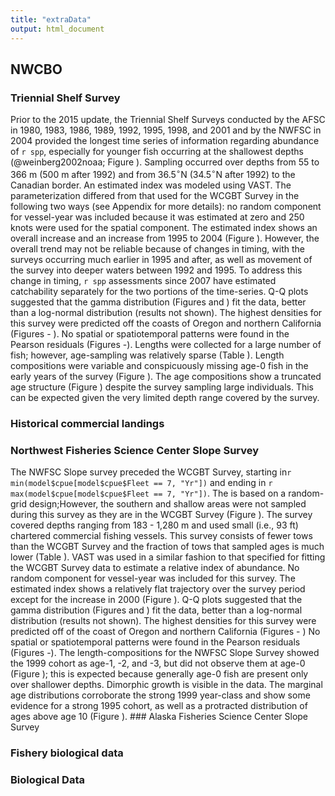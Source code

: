 ```yaml
---
title: "extraData"
output: html_document
---
```


## NWCBO

\begin{comment}
VAST allows for the estimation of the variation in density for multiple locations across time and categories (e.g., species or age classes) and has been reviewed, endorsed, and recommended by the Pacific Fishery Management Council's Scientific and Statistical Committee for estimating abundance indices. Spatial and spatiotemporal variation is specifically included in both model components, i.e., encounter probabilities and positive catch rates, which are modeled using logit- and log-links, respectively. Gamma and log-normal error structures were investigated for the positive catch-rate component of the model to allow for skewness in the estimated distribution [@maunder2004fishresadjusting]. Vessel-year effects were included for each unique combination of vessel and year to account for the random selection of commercial vessels from those that were available [@helser_generalized_2004, @thorson_accounting_2014]. In summary, the survey biomass density (weight per area swept) was a function of year, latitude, longitude, and vessel-year. Spatial variation was approximated using 500 knots and the results were corrected for transformation bias @thorson_implementing_2016 using an algorithm in Template Model Builder @kristensen_tmb_2016. Further details regarding the structure of the spatiotemporal model available in VAST are available in the [https://github.com/James-Thorson-NOAA/VAST/tree/master/vignettes](user manual).

Specific details of how VAST was configured to estimate an index of abundance from WCGBT Survey data are available at[https://github.com /nwfsc-assess/VASTWestCoast](VASTWestCoast), which contains scripts specific to fitting VAST to data from surveys operating off of the U.S. West Coast. For example, a covariate was included for survey pass (i.e., 'first' or 'second') to account for the incomplete sampling during the second pass of the 2013 WCGBT Survey when the survey was cut short and no stations south of $37^\circ$N were sampled (Figure \ref{databyyearWCGBT3}) or seasonal, latitudinal movement.
\end{comment}
### Triennial Shelf Survey

Prior to the 2015 update, the Triennial Shelf Surveys conducted by the AFSC in 1980, 1983, 1986, 1989, 1992, 1995, 1998, and 2001 and by the NWFSC in 2004 provided the longest time series of information regarding abundance of `r spp`, especially for younger fish occurring at the shallowest depths (@weinberg2002noaa; Figure \ref{databyyearTriennial1}). Sampling occurred over depths from 55 to 366 m (500 m after 1992) and from $36.5^\circ$N ($34.5^\circ$N after 1992) to the Canadian border.
An estimated index was modeled using VAST. The parameterization differed from that used for the WCGBT Survey in the following two ways (see Appendix \ref{app:vast} for more details): no random component for vessel-year was included because it was estimated at zero and 250 knots were used for the spatial component. The estimated index shows an overall increase and an increase from 1995 to 2004 (Figure \ref{Triennialindexest}). However, the overall trend may not be reliable because of changes in timing, with the surveys occurring much earlier in 1995 and after, as well as movement of the survey into deeper waters between 1992 and 1995. To address this change in timing, `r spp` assessments since 2007 have estimated catchability separately for the two portions of the time-series. Q-Q plots suggested that the gamma distribution (Figures \ref{TriennialQQ} and \ref{QQhistTriennial}) fit the data, better than a log-normal distribution (results not shown). The highest densities for this survey were predicted off the coasts of Oregon and northern California (Figures \ref{surveydensTriennial1} - \ref{surveydensTriennial3}). No spatial or spatiotemporal patterns were found in the Pearson residuals (Figures \ref{surveyresid1Triennial1}-\ref{surveyresid2Triennial3}).
Lengths were collected for a large number of fish; however, age-sampling was relatively sparse (Table \ref{nafsctri}). Length compositions were variable and conspicuously missing age-0 fish in the early years of the survey (Figure \ref{Trienniallendat}). The age compositions show a truncated age structure (Figure \ref{Triennialagedat}) despite the survey sampling large individuals. This can be expected given the very limited depth range covered by the survey.

### Historical commercial landings
\begin{comment}
The historical commercial catch reconstruction used for this assessment is the same as that used in the last assessment for Oregon and California (Table \ref{catch.wide}; Figure \ref{catchstacked}). A new reconstruction was available from Washington that extended the catch history back to `r min(model$catch$Yr) + 1`. The most recent historical catches (from 1986 to present for Oregon and from 1981 to present for California and Washington) were extracted from Pacific Fisheries Information Network (PacFIN) during late February (26 Feb 2020).
For California, 1916--1968 commercial landings rely on estimates from the reconstruction efforts by the Southwest Fisheries Science Center and California Department of Fish and Game (CDFG; @ralston2010). Reconstructions utilized spatial information regarding groundfish landings back to 1931. This method is probably reliable for `r spp` because they are identified as a separate market category. Landings estimates for 1916-1931 were available from published CDFG Bulletins. Fisheries statistics of the U.S., published by the U.S. Fish Commission, extended the series back to 1908. Catch from 1908 was estimated to be less than 16 mt and was linearly extrapolated to zero in the first year of the model. The cumulative catch during this period was relatively small, and although there is uncertainty in apportionment to gear type, catches were split between fixed-gear and trawl fleets based on the earliest ratio recorded.
Oregon reconstruction efforts extend historical catches back to 1927 @karnowski2014. @low1976 provided total landings from 1915-1926. Information prior to 1915 remains undocumented. Thus, a linear extrapolation from 10 to 0 mt between 1915 and the first year of the model was applied.
Washington completed a historical catch reconstruction for this 2019 assessment (pers comm., Tien-Shui Tsou). These catches represent the best available landed catch information and are highly similar to the historical catches used in past `r spp` stock assessments. The following information sources were included in the reconstruction:

- 1890-1908: U.S. Fish Commission bulletin, 

-  1915-1952: PMFC bulletin 3, appendix (page 130, using a conversion factor of 1.75 for dressed fish), 
-  1953-1969: Washington Statistical bulletin, and

-  1970-1980: Washington fish ticket database. 
Catch area assignments were based on Seattle market reports and Washington Statistical bulletins. Gear type was based on PMFC bulletin 3 (page 44, Table 2) and Washington Statistical bulletins. During this reconstruction, it was found that catches during approximately 1935 to 1950 were slightly higher than those used previously because dressed fish were erroneously treated as whole fish rather than being expanded using the Washington Department of Fish and Wildlife (WDFW) conversion factor for that period.

### Foreign catches
Foreign catches are included in the state-specific reconstructions (Tables \ref{catch.wide} and \ref{app.table.catchbystate}) and were large in the late 1970s. Reconstructions for foreign catches were performed in 2007, based on records in the HAL data base and have since remained unchanged @lynde1986}.

### Fishery catch-per-unit-effort
Trawl fishery logbook data, collected by CDFG, Oregon Department of Fish and Wildlife, and WDFW, date back to the 1970s. Records provide tow-by-tow information regarding groundfish species including `r spp` The 1997 `r spp` assessment @crone1997sablefish} considered the use of a time series of standardized catch per unit effort (CPUE) based on the analyses described in Brodziak (1997), filtering the raw tow data for a 'deep-water' catch strategy (Dover, thornyheads, and `r spp`, i.e., DTS; @brodziak1997; @crone1997sablefish). Variable patterns were observed, and these were speculatively linked to management changes. Given the varied management history, inherent uncertainties associated with the use of fishery-dependent CPUE, and conflicting trends identified in earlier analyses, a commercial CPUE series has not been included in any recent `r spp` stock assessment. The topic was not revisited for this assessment.
Another potential source of fishery-dependent information is the bycatch of `r spp` in the mid-water whiting fishery @sampson1997. Anecdotal reports indicated that bycatch includes many small fish in years of above average recruitment. During the 2011 assessment, a preliminary investigation revealed that the length compositions from this source showed small fish associated with the 1999 and 2008 cohorts. Inclusion of these data (catch and length compositions) are included as a model  sensitivity.

\end{comment}

### Northwest Fisheries Science Center Slope Survey

The NWFSC Slope survey preceded the WCGBT Survey, starting in`r min(model$cpue[model$cpue$Fleet == 7, "Yr"])` and ending in `r max(model$cpue[model$cpue$Fleet == 7, "Yr"])`. The \Gls{s-wcgbt} is based on a random-grid design;However, the southern and shallow areas were not sampled during this survey as they are in the WCGBT Survey (Figure \ref{databyyearNWFSCSLP1}). The survey covered depths ranging from 183 - 1,280 m and used small (i.e., 93 ft) chartered commercial fishing vessels. This survey consists of fewer tows than the WCGBT Survey and the fraction of tows that sampled ages is much lower (Table \ref{nnwfscslope}).
VAST was used in a similar fashion to that specified for fitting the WCGBT Survey data to estimate a relative index of abundance. No random component for vessel-year was included for this survey. The estimated index shows a relatively flat trajectory over the survey period except for the increase in 2000 (Figure \ref{NWFSCSLPindexest}). Q-Q plots suggested that the gamma distribution (Figures \ref{NWFSCSLPQQ} and \ref{QQhistNWFSCSLP}) fit the data, better than a log-normal distribution (results not shown). The highest densities for this survey were predicted off of the coast of Oregon and northern California (Figures \ref{surveydensNWFSCSLP1} - \ref{surveydensNWFSCSLP2}) No spatial or spatiotemporal patterns were found in the Pearson residuals (Figures \ref{surveyresid1NWFSCSLP1}-\ref{surveyresid2NWFSCSLP3}). 
The length-compositions for the NWFSC Slope Survey showed the 1999 cohort as age-1, -2, and -3, but did not observe them at age-0 (Figure \ref{NWFSCSLPlendat}); this is expected because generally age-0 fish are present only over shallower depths. Dimorphic growth is visible in the data. The marginal age distributions corroborate the strong 1999 year-class and show some evidence for a strong 1995 cohort, as well as a protracted distribution of ages above age 10 (Figure \ref{NWFSCSLPagedat}).
### Alaska Fisheries Science Center Slope Survey
 \begin{comment} The parameterization differed from that used for the WCGBT Survey in the following three ways (see Appendix \ref{app:vast} for more details): no random component for vessel-year was included, 150 knots were used for the spatial component, and the encounter probability was fixed at one for any year where all tows encountered the species. The estimated index shows an increase from 1999 to 2001 (Figure \ref{AFSCSLPindexest}). Q-Q plots suggested that the gamma distribution (Figures \ref{AFSCSLPQQ} and \ref{QQhistAFSCSLP}) fit the data, better than a log-normal distribution (results not shown). The highest densities for this survey were predicted off the coast of Washington (Figure \ref{surveydensAFSCSLP1}). No spatial or spatiotemporal patterns were found in the Pearson residuals
(Figures \ref{surveyresid1AFSCSLP1} and \ref{surveyresid2AFSCSLP1}).
Similar to the NWFSC Slope Survey biological data, the length compositions for the AFSC Slope Survey show a strong 1999 cohort, a few age-0 fish in 2000 and 2001, and dimorphic growth (Figure \ref{AFSCSLPlendat}). The marginal age compositions are similar as well, with the exception of a seemingly anomalous number of males at the largest sizes (Figure \ref{AFSCSLPagedat}). \end{comment}


### Fishery biological data
\begin{comment}
Length compositions were aggregated without regard to sex, as was done in the previous assessment, to limit the exclusion of data and allow for a longer time series of length data than what would be available if all unsexed fish were removed (Table \ref{fisherycompn}). State-specific dorsal-to-fork length conversions were applied when appropriate. Sex-specific marginal age-compositions were calculated assigning unsexed fish to males and females using a 50:50 ratio. Generally, far more trips (and fish) have been sampled for length than for age (Table \ref{fisherycompn}), and the number of biological fishery samples is relatively small when compared to the sampling of other groundfish species. Year and fleet combinations with less than three tows were removed from the analysis.

Across time, length-compositions for each gear show differing distributions (Figure \ref{lcaggregate}). The fixed-gear fishery captures the broadest size spectrum (Figure \ref{lcaggregate}). The fixed-gear fishery retained almost no small fish (40 cm) in the early years (Figure \ref{fixlendat1} ), with small fish only being landed recently (Figure \ref{fixlendat2}). An apparent increase in the average size of fish caught by pots led to changes in the average length distribution landed by fixed gears between the late 2002 and roughly 2010. For the trawl fishery, the early years are quite variable due to small sample-sizes (Figure \ref{twllendat1}). This gear type appears to routinely land a much larger fraction of fish <40 cm, giving a very slight indication of the 1999, 2008, 2013, and 2015 cohorts as age-1 and age-2 fish (Figures \ref{twllendat1} and \ref{twllendat2}).

The WCGOP provided information regarding length-compositions of discarded `r spp` from 2002-2019. These samples were analyzed using a weighting method consistent with that applied to port samples described above. In aggregate, these samples reflect the sorting out of smaller fish from the retained catch, with all gears discarding `r spp` at age-1 and several observations of age-0 fish as well ( Figures \ref{fixlendat1}-\ref{twllendat2}).

Annual distributions from all fleets are highly variable due to limited sample sizes and probably only informative about the general size ranges that are discarded. It is important to note that all fleets have at some time discarded some `r spp` 50-60$^+$ cm in length. These fish are large enough to be valuable (and at least as large as the average retained \ `r spp`), implying that size-based sorting is not the only reason for discarding and that no size or age is likely to be completely retained under all conditions. With the implementation of the trawl catch share program, discarding is now directly accounted for and more than likely different than years prior to 2011.

In aggregate, generally more females are observed in the fishery age compositions than males (Figure \ref{acaggregate}); however, the male distributions contain relatively more of the oldest `r spp` (Figures \ref{lc48}-\ref{lc50b}). The annual fishery age distributions provide a reasonably clear picture of several prominent cohorts identified in other data sets despite the lack of very young fish. For example, the strong 2008 cohort can be tracked fairly clearly in both the male and female fixed-gear age compositions starting in 2010 as two year olds (Figures \ref{lc48} and \ref{lc48b}). The same is true for subsequent strong cohorts in 2013 and 2016. The fixed-gear fishery also shows evidence of a strong cohort beginning in the early 1990s (Figures \ref{lc48} and \ref{lc48b}). Age-composition data from the fixed-gear fishery is subject to more inter-annual variability, potentially attributable to spatial and depths changes in where the fishery was concentrated during different periods of time (anecdotally, the fishery operated in relatively deep water during the late 1980s when the oldest fish were observed). Tracking cohorts in the age data for the trawl fishery provides the clearest picture of the above-average year-classes common to all series because this sector has tended to retain the smallest fish of all sectors (Figures \ref{lc50} and \ref{lc50b}).
Also available from the WCGOP program were mean body weight observations from the discarded catch between 2002-2019. These were available for some hauls where length data were not collected. Fixed-gear annual body weight values were the larger than those from trawl gear (Figure \ref{bodywtfit}).
\end{comment}

### Biological Data

\begin{comment}
The estimation methods are described below.

### Weight-Length relationship
The weight-length relationship is based on the WCGBT Survey data collected from 2003 through 2019. Male and female curves were fit separately using the assumption of normally distributed residuals about the log-linear relationship $W = aL^b$. Parameter estimates derived from this analysis (Table \ref{biopars}) are consistent with published studies and previous `r spp` assessments. Estimated sex-specific relationships fit the data well and indicate little differences between males and females (Figure \ref{lc31}).

### Maturity schedule
Maturity is modeled as a logistic function of length, where the probability that individual $i$ is mature is based on the length of individual $i$ ($L_i$), length at 50\% maturity ($L_{50\%}$), and a rate parameter ($\beta$). Most studies report estimates of $L_{50\%}$, while fewer report estimates of $\beta$. Although several studies exist for Alaska, Canada, and the U.S. West Coast, the results are variable. In general, $L_{50\%}$ is greater for `r spp` in Alaska and Canada than off the U.S. West Coast @parks1983, mcfarlane1990}. Estimates of $L_{50\%}$ are smaller for `r spp` in deeper waters @fujiwara1988} and for older individuals @methot1994}; these latter effects are linked due to the likely ontogenetic movement of mature individuals offshore. Additionally, stressed individuals (such as those with tags) appear to have higher $L_{50\%}$ @mcfarlane1990}. In general, studies from similar areas @parks1987, parks1988}, time-frames @parks1983}, and designs @mcfarlane1990} estimate considerable variability in $L_{50\%}$. Variability could represent sampling error or variability in the biological processes influencing maturity, or both. In aggregate, variability among areas, years, and studies appears to represent a range of 2-4 cm between lower and upper estimates of $L_{50\%}$.

Historical estimates of $L_{50\%}$ for female `r spp` off the U.S. West Coast range from approximately 56 cm @parks1983, fujiwara1988, methot1994} to 60 cm @hunter1989}. @fujiwara1988} report an estimate of 0.13 for $\beta$. A recent study, which included 477 female `r spp`, found $L_{50\%}$ to decrease from north to south and with increasing depth (Head et al. 2014). Coast-wide estimates of $L_{50\%}$ were somewhat smaller than historical estimates at 54.64 cm. Here, we used a combination of data published during 2014 as well as additional coast wide samples collected and analyzed between 2014 and 2019 by NWFSC staff (pers. comm., M. Head), $L_{50\%}$ = ` r model$MGparmAdj$L_at_Amin_Fem_GP_1[model$MGparmAdj$Yr == 2019]` cm (Table \ref{biopars}) and $\beta$ = `r model$MGparmAdj$Mat_slope_Fem_GP_1[model$MGparmAdj$Yr == 2019]`. The maturity schedule suggests a slightly more protracted size range over which `r spp` mature than has been estimated in recent assessments (Figure \ref{lc32}).

### Fecundity
Available data suggests that `r spp` are determinate spawners (i.e., total oocytes at the beginning of the spawning season is equivalent to total annual spawning output) and spawn 3-4 times per year @hunter1989, @macewicz1994}. The total number of oocytes at the beginning of the spawning season appears to be linearly proportional to weight @hunter1989}, implying that spawning output for a mature female is also proportional to weight. This assumption has been used in previous `r spp` stock assessments and is retained here (Table \ref{biopars}) in the absence of new information. Data on skipped spawning are unavailable, as are data on environmental effects or other factors that could cause fecundity to vary nonlinearly with weight.

### Growth

\begin{comment}
Female `r spp` generally reach larger sizes and older ages than males. For example, a female `r spp` can grow larger than 100 cm and have a maximum age greater than 100 years old, while the largest and oldest male `r spp` observed was about 90 cm and 90 years old, respectively. However, relatively few `r spp` reach these large sizes and old ages. Estimates of the maximum size of `r spp` in the California Current have declined since the 1980s, likely due to both sustained fishing pressure over time and the use of the early pot survey data that selected larger and older fish to fit growth curves. For example, survey data used in the 1988 assessment were from the 1983 and 1985 pot surveys that selected larger and older fish, leading to von Bertalanffy estimates of asymptotic length of 77.5 cm for females and 64.5 cm for males. Subsequent assessments resulted in a decline in the estimated maximum size as more size-at-age data from other surveys and fisheries were included. For example, growth in the 2005 assessment estimated asymptotic length at 66.2 cm (females) and 55.8 cm (males). The most recent assessment produced similar estimates (Table \ref{tab.growthstudies}).

### Ageing bias and imprecision
Observed `r spp` ages are derived from visually counting rings on otoliths using 'break-and-burn' methods. These counts can be large because `r spp` are long-lived and the reproducibility of individual age estimates is imperfect, especially for older fish. Age-reading staff have indicated that `r spp` can be difficult to age. The observed age can differ (sometimes substantially) from the true age of a fish (i.e., 'reading error'). Aging error can be decomposed into the difference between true age and average-read age (bias) and variability around that average read age (precision). The bias and precision for aging methods or labs for west coast groundfish is estimated as a hierarchical model using readily available software @punt2008} and data consisting of comparisons among and within methods or labs ('cross-reads' or `double-reads').
A large number of double age reads were available for estimating `r spp` age error, thousands of samples, including a large number of reasonably old (\textgreater 40 years) `r spp` (Figures \ref{age_HistData}-\ref{age_Error}). While `r spp` lack a true age validation study, data from the AFSC include   30 individuals with known ages (i.e., no bias and perfect precision), with most fish   age 20, obtained from tag-recapture studies in Alaska. Between laboratory reads from the NWFSC, AFSC, Alaska Department of Fish and Game, and Fisheries and Oceans Canada were also available. The age-error analyses pooled samples within a laboratory, estimating a single vector of precision and bias across the age bins.
In 2011, initial inspection of the data revealed that NWFSC ages were biased (low) by one to three years relative to the small sample of tagged fish, which appeared to be aged more accurately by the AFSC. Data were then analyzed using the ageing-error model from @punt2008}, which estimates (1) the true proportion-at-age in the sample and (2) the bias and precision for each of four laboratories. This model treats the `true' age for each otolith as a random effect and estimates the marginal likelihood of all other fixed effects while integrating across these random effects. Stepwise (i.e., forward and backward) model selection was used to select among all combinations of three precision models (i.e., linear and a Holling's-form for either standard deviation or coefficient of variation for precision) and two bias models (i.e., linear or Holling's-form) for each laboratory, as well as the maximum age for which a proportion-at-age parameter was estimated (possibly ranging from 2 to 80 years).
Model comparisons were conducted using the Akaike Information Criterion. Stepwise model selection identified a model with Holling's-form bias and Holling's-form standard deviation of precision for each laboratory. Biases were very large and negative (i.e., reads were lower than the true age) and the standard deviation was increasing with true age for all laboratories (Figure \ref{age_DoubleReadData}). Initial modeling during the 2011 assessment suggested that ages were both highly imprecise and very biased. However, these model runs suggested that the degree of bias estimated from initial ageing error analyses was incompatible with observed cohorts moving through the population and produced poor residual patterns and unrealistically low estimates of natural mortality. Based on these findings the information used to estimate ageing error properties was re-evaluated.
The 2011 comparison of the larger sample of otoliths, containing older fish, collected during trawl survey operations revealed that there was likely a much greater consistency among labs for west coast fish (Figure \ref{age_HistData}). It was concluded that the `perfect' ages derived from the tagging experiment were not broadly representative of the aging methods for the fishery and survey samples available and that the initial analysis of bias was heavily influenced by these few fish. Therefore, the 2011 assessment estimated age error using only the NWFSC double-reads. This analysis assumed that the ages were unbiased but estimated the age imprecision such that by age 50 observed ages could differ from true ages by up to 11-12 years (Figure \ref{age_Error}).
The age error analysis for this assessment used the same software and methods as the 2011 assessment. Given that a large number of between lab reads from the AFSC and the NWFSC were available for this assessment, this age error analysis uses the between laboratory reads for the AFSC and NWFSC as well as the double reads from the NWFSC and treats both AFSC and NWFSC ages as unbiased but potentially non-linearly variable. The age imprecision was such that by age 50 observed ages could differ from true ages by up to 16-17 years (Figure \ref{age_Error}).

\end{comment}
